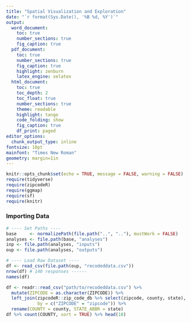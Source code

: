 ```yaml
---
title: "Spatial Visualization and Exploration"
date: "`r format(Sys.Date(), '%B %d, %Y')`"
output:
  word_document:
    toc: true
    number_sections: true
    fig_caption: true
  pdf_document:
    toc: true
    number_sections: true
    fig_caption: true
    highlight: zenburn
    latex_engine: xelatex
  html_document:
    toc: true
    toc_depth: 2
    toc_float: true
    number_sections: true
    theme: readable
    highlight: tango
    code_folding: show
    fig_caption: true
    df_print: paged
editor_options:
  chunk_output_type: inline
fontsize: 10pt
mainfont: "Times New Roman"
geometry: margin=1in
---
```

```r
knitr::opts_chunk$set(echo = TRUE, message = FALSE, warning = FALSE)
require(tidyverse)
require(zipcodeR)
require(ggmap)
require(sf)
require(knitr)
```


### Importing Data 
```r

# ---- Set Paths ----
base     <- normalizePath(file.path("..", ".."), mustWork = FALSE)
analyses <- file.path(base, "analyses")
inp <- file.path(analyses, "inputs")
oup <- file.path(analyses, "outputs")

# ---- Load Raw Dataset ----
df <- read_csv(file.path(oup, "recodeddata.csv"))
nrow(df) # 140 responses ------
names(df)

```


```r

df <- readr::read_csv("path/to/recodeddata.csv") %>%
  mutate(ZIPCODE = as.character(ZIPCODE)) %>%
  left_join(zipcodeR::zip_code_db %>% select(zipcode, county, state),
            by = c("ZIPCODE" = "zipcode")) %>%
  rename(COUNTY = county, STATE_ABBR = state)
df %>% count(COUNTY, sort = TRUE) %>% head(10)


```

